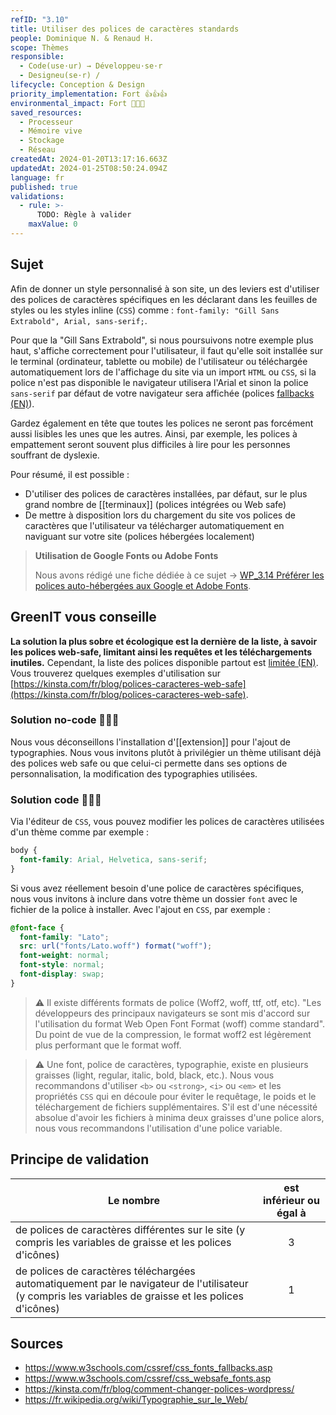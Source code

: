 ```yaml
---
refID: "3.10"
title: Utiliser des polices de caractères standards
people: Dominique N. & Renaud H.
scope: Thèmes
responsible:
  - Code(use·ur) → Développeu·se·r
  - Designeu(se·r) /
lifecycle: Conception & Design
priority_implementation: Fort 👍👍👍
environmental_impact: Fort 🌱🌱🌱
saved_resources:
  - Processeur
  - Mémoire vive
  - Stockage
  - Réseau
createdAt: 2024-01-20T13:17:16.663Z
updatedAt: 2024-01-25T08:50:24.094Z
language: fr
published: true
validations:
  - rule: >-
      TODO: Règle à valider
    maxValue: 0
---
```


## Sujet

Afin de donner un style personnalisé à son site, un des leviers est d'utiliser des polices de caractères spécifiques en les déclarant dans les feuilles de styles ou les styles inline (`CSS`) comme : `font-family: "Gill Sans Extrabold", Arial, sans-serif;`.

Pour que la "Gill Sans Extrabold", si nous poursuivons notre exemple plus haut, s'affiche correctement pour l'utilisateur, il faut qu'elle soit installée sur le terminal (ordinateur, tablette ou mobile) de l'utilisateur ou téléchargée automatiquement lors de l'affichage du site via un import `HTML` ou `CSS`, si la police n'est pas disponible le navigateur utilisera l'Arial et sinon la police `sans-serif` par défaut de votre navigateur sera affichée (polices [fallbacks (EN)](https://www.w3schools.com/cssref/css_fonts_fallbacks.asp)).

Gardez également en tête que toutes les polices ne seront pas forcément aussi lisibles les unes que les autres. Ainsi, par exemple, les polices à empattement seront souvent plus difficiles à lire pour les personnes souffrant de dyslexie.

Pour résumé, il est possible :

- D'utiliser des polices de caractères installées, par défaut, sur le plus grand nombre de [[terminaux]] (polices intégrées ou Web safe)
- De mettre à disposition lors du chargement du site vos polices de caractères que l'utilisateur va télécharger automatiquement en naviguant sur votre site (polices hébergées localement)

> **Utilisation de Google Fonts ou Adobe Fonts**
>
> Nous avons rédigé une fiche dédiée à ce sujet → [WP_3.14 Préférer les polices auto-hébergées aux Google et Adobe Fonts](WP_3.14-preferer-l-utilisation-de-polices-auto-hebergees-aux-polices-cdn.md).

## GreenIT vous conseille

**La solution la plus sobre et écologique est la dernière de la liste, à savoir les polices web-safe, limitant ainsi les requêtes et les téléchargements inutiles.** Cependant, la liste des polices disponible partout est [limitée (EN)](https://www.w3schools.com/cssref/css_websafe_fonts.asp). Vous trouverez quelques exemples d'utilisation sur [https://kinsta.com/fr/blog/polices-caracteres-web-safe](https://kinsta.com/fr/blog/polices-caracteres-web-safe).

### Solution no-code 🌱🌱🌱

Nous vous déconseillons l'installation d'[[extension]] pour l'ajout de typographies. Nous vous invitons plutôt à privilégier un thème utilisant déjà des polices web safe ou que celui-ci permette dans ses options de personnalisation, la modification des typographies utilisées.

### Solution code 🌱🌱🌱

Via l'éditeur de `CSS`, vous pouvez modifier les polices de caractères utilisées d'un thème comme par exemple :

```css
body {
  font-family: Arial, Helvetica, sans-serif;
}
```

Si vous avez réellement besoin d'une police de caractères spécifiques, nous vous invitons à inclure dans votre thème un dossier `font` avec le fichier de la police à installer. Avec l'ajout en `CSS`, par exemple :

```css
@font-face {
  font-family: "Lato";
  src: url("fonts/Lato.woff") format("woff");
  font-weight: normal;
  font-style: normal;
  font-display: swap;
}
```

> ⚠️ Il existe différents formats de police (Woff2, woff, ttf, otf, etc). "Les développeurs des principaux navigateurs se sont mis d'accord sur l'utilisation du format Web Open Font Format (woff) comme standard". Du point de vue de la compression, le format woff2 est légèrement plus performant que le format woff.

> ⚠️ Une font, police de caractères, typographie, existe en plusieurs graisses (light, regular, italic, bold, black, etc.). Nous vous recommandons d'utiliser `<b>` ou `<strong>`, `<i>` ou `<em>` et les propriétés `CSS` qui en découle pour éviter le requêtage, le poids et le téléchargement de fichiers supplémentaires. S'il est d'une nécessité absolue d'avoir les fichiers à minima deux graisses d'une police alors, nous vous recommandons l'utilisation d'une police variable.

## Principe de validation

| Le nombre                                                                                                                                             | est inférieur ou égal à |
| ----------------------------------------------------------------------------------------------------------------------------------------------------- | :---------------------: |
| de polices de caractères différentes sur le site (y compris les variables de graisse et les polices d'icônes)                                         |            3            |
| de polices de caractères téléchargées automatiquement par le navigateur de l'utilisateur (y compris les variables de graisse et les polices d'icônes) |            1            |

## Sources

- https://www.w3schools.com/cssref/css_fonts_fallbacks.asp
- https://www.w3schools.com/cssref/css_websafe_fonts.asp
- https://kinsta.com/fr/blog/comment-changer-polices-wordpress/
- https://fr.wikipedia.org/wiki/Typographie_sur_le_Web/
